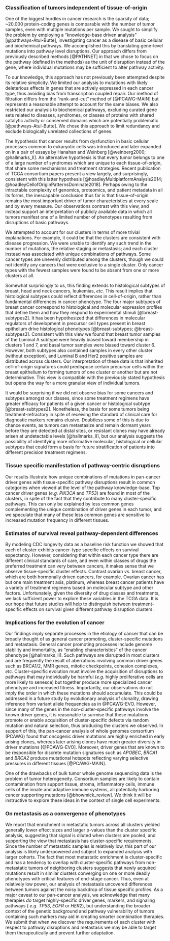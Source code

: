 ### Classification of tumors independent of tissue-of-origin 

One of the biggest hurdles in cancer research is the sparsity of data; ~20,000
protein-coding genes is comparable with the number of tumor samples, even with
multiple mutations per sample. We sought to simplify the problem by employing a
"knowledge-base driven analysis" [@pathways-Atul-Butte], investigating cancer as
a disease of basic cellular and biochemical pathways. We accomplished this by
translating gene-level mutations into pathway level disruptions. Our approach
differs from previously described methods [@PATHNET] in that we chose to focus
on the pathway (defined in the methods) as the unit of disruption instead of the
gene, where individual mutations may be sufficient to alter pathway activity.

To our knowledge, this approach has not previously been attempted despite its
relative simplicity. We limited our analysis to mutations with likely
deleterious effects in genes that are actively expressed in each cancer type,
thus avoiding bias from transcription coupled repair. Our method of filtration
differs from the "rank-and-cut" method of [@PCAWG-MAIN] but represents a
reasonable attempt to account for the same biases. We also restricted our
analysis to biochemical pathways, excluding curated gene sets related to
diseases, syndromes, or classes of proteins with shared catalytic activity or
conserved domains which are potentially problematic [@pathways-Atul-Butte]. We
chose this approach to limit redundancy and exclude biologically unrelated
collections of genes.

The hypothesis that cancer results from dysfunction in basic cellular processes
common to eukaryotic cells was introduced and later expanded on in a pair of
essays by Hanahan and Weinberg [@weinberg2000;
@hallmarks_II]. An alternative hypothesis is that every tumor belongs to one of
a large number of syndromes which are unique to each tissue-of-origin, that
share some mechanisms and treatment strategies. Recent publication of TCGA
consortium papers present a view largely, and surprisingly, consistent with this
latter hypothesis [@hoadleyMultiplatformAnalysis2014;
@hoadleyCellofOriginPatternsDominate2018]. Perhaps owing to the intractable
complexity of genomics, proteomics, and patient metadata in all its forms, the
inescapable conclusion thus far is that tissue-of-origin remains the most
important driver of tumor characteristics at every scale and by every measure.
Our observations contrast with this view, and instead support an interpretation
of publicly available data in which all tumors manifest one of a limited number
of phenotypes resulting from disruptions of basic pathways.

We attempted to account for our clusters in terms of more trivial explanations.
For example, it could be that the clusters are consistent with disease
progression. We were unable to identify any such trend in the number of
mutations, the relative staging or metastasis; and each cluster instead was
associated with unique combinations of pathways. Some cancer types are unevenly
distributed among the clusters, though we could not identify any cancers that
were exclusive to a single cluster. Only cancer types with the fewest samples
were found to be absent from one or more clusters at all.

Somewhat surprisingly to us, this finding extends to histological subtypes of
breast, head and neck cancers, leukemias, _etc._ This result implies that
histological subtypes could reflect differences in cell-of-origin, rather than
fundamental differences in cancer phenotype. The four major subtypes of breast
cancer correspond to histological and molecular expression profiles that define
them and how they respond to experimental stimuli [@breast-subtypes2]. It has
been hypothesized that differences in molecular regulators of development in
precursor cell types present in breast epithelium drive histological phenotypes
[@breast-subtypes; @breast-subtypes3]. Consistent with this view we found that
breast tumor samples of the Luminal A subtype were heavily biased toward
membership in clusters 1 and 7, and basal tumor samples were biased toward
cluster 6. However, both subtypes also contained samples in every other cluster
(without exception), and Luminal B and Her2 positive samples are distributed
across clusters. Our interpretation of these data is that inherited
cell-of-origin signatures could predispose certain precursor cells within the
breast epithelium to forming tumors of one cluster or another but are not
determinative. This view is compatible with the previously stated hypothesis but
opens the way for a more granular view of individual tumors.

It would be surprising if we did not observe bias for some cancers and
subtypes amongst our classes, since some treatment regimens have greater
efficacy for patients of a given cancer or histological subtype
[@breast-subtypes2]. Nonetheless, the basis for some tumors being
treatment-refractory in spite of receiving the standard of clinical care for
diagnostic markers remains elusive. Doubtless some of this is due to chance
events, as tumors can metastasize and remain dormant years before they are
detected at distal sites, or resistant clones may have already arisen at
undetectable levels [@hallmarks_II], but our analysis suggests the possibility
of identifying more informative molecular, histological or cellular subtypes
that could form a basis for future stratification of patients into different
precision treatment regimens.

### Tissue specific manifestation of pathway-centric disruptions

Our results illustrate how unique combinations of mutations in pan-cancer driver
genes with tissue-specific pathway disruptions result in common categories when
viewed at the level of the pathway knowledge-base. Top cancer driver genes
(_e.g. PIK3CA_ and _TP53_) are found in most of the clusters, in spite of the
fact that they contribute to many cluster-specific pathways. This can only be
explained by less common genes complementing the unique combination of driver
genes in each tumor, and we speculate that many of these less common genes are
sensitive to increased mutation frequency in different tissues.

### Estimates of survival reveal pathway-dependent differences 

By modeling CDC longevity data as a baseline risk function we showed that each
of cluster exhibits cancer-type specific effects on survival expectancy.
However, considering that within each cancer type there are different clinical
standards of care, and even within classes of drugs the preferred treatment can
very between cancers, it makes sense that we observe tissue-specific cluster
effects. Contrast ovarian _vs._ breast cancer, which are both hormonally driven
cancers, for example. Ovarian cancer has but one main treatment axis, platinum,
whereas breast cancer patients have a variety of treatment regimens based on
molecular subtype and other factors. Unfortunately, given the diversity of drug
classes and treatments, we lack sufficient power to explore these variables in
the TCGA data. It is our hope that future studies will help to distinguish
between treatment-specific effects on survival given different pathway
disruption clusters.

### Implications for the evolution of cancer 

Our findings imply separate processes in the etiology of cancer
that can be broadly thought of as general cancer promoting, cluster-specific
mutations and metastasis. General cancer promoting processes include genome
stability and immortality, as "enabling characteristics" of the cancer phenotype
[@hallmarks_II]. Such pathways are disrupted in most clusters and are frequently
the result of aberrations involving common driver genes such as BRCA1/2, MMR
genes, mitotic checkpoints, cohesion complexes, _etc._ Cluster-specific
evolution must involve the acquisition of disruptions to pathways that may
individually be harmful (_e.g._ highly proliferative cells are more likely to
senesce) but together produce more specialized cancer phenotype and increased
fitness. Importantly, our observations do not imply the order in which these
mutations should accumulate. This could be addressed in a future study by
evolutionary analysis of clonality, drawing inference from variant allele
frequencies as in @PCAWG-EVO. However, since many of the genes in the
non-cluster-specific pathways involve the known driver genes, it is reasonable
to surmise that these mutations promote or enable acquisition of
cluster-specific defects via random mutation and natural selection, thus
producing the clusters we observed. In support of this, the pan-cancer analysis
of whole genomes consortium (PCAWG) found that oncogenic driver mutations are
highly enriched in early arising clones, whereas later arising clones have much
greater diversity in driver mutations [@PCAWG-EVO]. Moreover, driver genes that
are known to be responsible for discrete mutation signatures such as _APOBEC_,
_BRCA1_ and _BRCA2_ produce mutational hotspots reflecting varying selective
pressures in different tissues [@PCAWG-MAIN].

One of the drawbacks of bulk tumor whole genome sequencing data is the problem
of tumor heterogeneity. Consortium samples are likely to contain contamination
from support tissue, stroma, inflammatory cells, immune cells of the innate and
adaptive immune systems, all potentially harboring cancer supporting mutations
[@bhowmick_review]. We think it will be instructive to explore these ideas in
the context of single cell experiments.

### On metastasis as a convergence of phenotypes 

We report that enrichment in metastatic tumors across all clusters yielded
generally lower effect sizes and larger p-values than the cluster specific
analysis, suggesting that signal is diluted when clusters are pooled, and
supporting the view that metastasis has cluster-specific requirements. Since the
number of metastatic samples is relatively low, this part of our analysis is
likely underpowered and subject to expanded analysis with larger cohorts. The
fact that most metastatic enrichment is cluster-specific and has a tendency to
overlap with cluster-specific pathways from non-metastatic tumors of neighboring
clusters suggests that newly acquired mutations result in similar clusters
converging on one or more deadly phenotypes with critical features of end-stage
cancer. Thus, even at relatively low power, our analysis of metastasis uncovered
differences between tumors against the noisy backdrop of tissue specific
profiles. As a major caveat to our pan-cancer analysis, we acknowledge that many
therapies _do_ target highly-specific driver genes, markers, and signaling
pathways ( _e.g. TP53_, _EGFR_ or _HER2_), but understanding the broader context of
the genetic background and pathway vulnerability of tumors containing such
markers may aid in creating smarter combination therapies. We submit that when
we discover the requirements of each cluster with respect to pathway disruptions
and metastasis we may be able to target them therapeutically and prevent further
adaptation.
